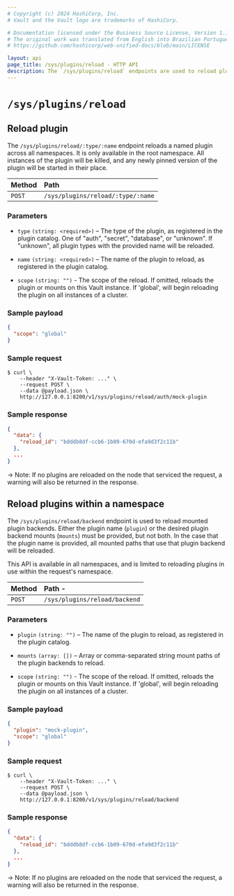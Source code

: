 ```yaml
---
# Copyright (c) 2024 HashiCorp, Inc.
# Vault and the Vault logo are trademarks of HashiCorp.

# Documentation licensed under the Business Source License, Version 1.1.
# The original work was translated from English into Brazilian Portuguese.
# https://github.com/hashicorp/web-unified-docs/blob/main/LICENSE

layout: api
page_title: /sys/plugins/reload - HTTP API
description: The `/sys/plugins/reload` endpoints are used to reload plugins.
---
```


# `/sys/plugins/reload`

## Reload plugin

The `/sys/plugins/reload/:type/:name` endpoint reloads a named plugin across all
namespaces. It is only available in the root namespace. All instances of the plugin
will be killed, and any newly pinned version of the plugin will be started in
their place.

| Method | Path                              |
| :----- | :-------------------------------- |
| `POST` | `/sys/plugins/reload/:type/:name` |

### Parameters

- `type` `(string: <required>)` – The type of the plugin, as registered in the
  plugin catalog. One of "auth", "secret", "database", or "unknown". If "unknown",
  all plugin types with the provided name will be reloaded.

- `name` `(string: <required>)` – The name of the plugin to reload, as registered
  in the plugin catalog.

- `scope` `(string: "")` - The scope of the reload. If omitted, reloads the
  plugin or mounts on this Vault instance. If 'global', will begin reloading the
  plugin on all instances of a cluster.

### Sample payload

```json
{
  "scope": "global"
}
```

### Sample request

```shell-session
$ curl \
    --header "X-Vault-Token: ..." \
    --request POST \
    --data @payload.json \
    http://127.0.0.1:8200/v1/sys/plugins/reload/auth/mock-plugin
```

### Sample response

```json
{
  "data": {
    "reload_id": "bdddb8df-ccb6-1b09-670d-efa9d3f2c11b"
  },
  ...
}
```

-> Note: If no plugins are reloaded on the node that serviced the request, a
warning will also be returned in the response.

## Reload plugins within a namespace

The `/sys/plugins/reload/backend` endpoint is used to reload mounted plugin
backends. Either the plugin name (`plugin`) or the desired plugin backend mounts
(`mounts`) must be provided, but not both. In the case that the plugin name is
provided, all mounted paths that use that plugin backend will be reloaded.

This API is available in all namespaces, and is limited to reloading plugins in
use within the request's namespace.

| Method | Path -                        |
| :----- | :---------------------------- |
| `POST` | `/sys/plugins/reload/backend` |

### Parameters

- `plugin` `(string: "")` – The name of the plugin to reload, as
  registered in the plugin catalog.

- `mounts` `(array: [])` – Array or comma-separated string mount paths
  of the plugin backends to reload.

- `scope` `(string: "")` - The scope of the reload. If omitted, reloads the
  plugin or mounts on this Vault instance. If 'global', will begin reloading the
  plugin on all instances of a cluster.

### Sample payload

```json
{
  "plugin": "mock-plugin",
  "scope": "global"
}
```

### Sample request

```shell-session
$ curl \
    --header "X-Vault-Token: ..." \
    --request POST \
    --data @payload.json \
    http://127.0.0.1:8200/v1/sys/plugins/reload/backend
```

### Sample response

```json
{
  "data": {
    "reload_id": "bdddb8df-ccb6-1b09-670d-efa9d3f2c11b"
  },
  ...
}
```

-> Note: If no plugins are reloaded on the node that serviced the request, a
warning will also be returned in the response.
